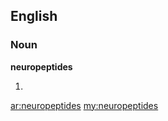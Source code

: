 ==English==

===Noun===
'''neuropeptides'''

# {{plural of|[[neuropeptide]]}}

[[ar:neuropeptides]]
[[my:neuropeptides]]